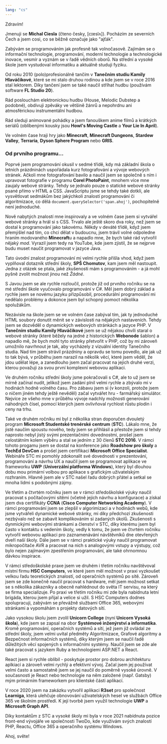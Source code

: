 ```yaml
---
lang: "cs"
---
```


Zdravím!

Jmenuji se **Michal Ciesla** (čteno česky, <span className="phonetic">[cɪeslʌ]</span>). Pocházím ze severních Čech a jsem cosi, co se běžně označuje jako "ajťák".

Zabývám se programováním jak profesně tak volnočasově. Zajímám se o informační technologie, programování, moderní technologie a technologické inovace, vesmír a vyznám se v řadě vědních oborů. Na střední a vysoké škole jsem vystudoval informatiku a aktuálně studuji fyziku.

Od roku 2010 (polo)profesionálně tančím v **Tanečním studiu Kamily Hlaváčikové**, které se mi stalo druhou rodinou a kde jsem se v roce 2016 stal lektorem. Díky tančení jsem se také naučil stříhat hudbu (používám software **FL Studio 20**).

Rád poslouchám elektronickou hudbu (House, Melodic Dubstep a podobné), obdivuji zpěváky ve většině žánrů a nepohrdnu ani atmosférickou instrumentální hudbou.

Rád sleduji animované pohádky a jsem fanouškem anime filmů a krátkých seriálů (oblíbenými kousky jsou **Howl's Moving Castle** a **Your Lie In April**).

Ve volném čase hraji hry jako **Minecraft**, **Minecraft Dungeons**, **Stardew Valley**, **Terraria**, **Dyson Sphere Program** nebo **GRIS**.

### Od prvního programu...

Poprvé jsem programování okusil v sedmé třídě, kdy má základní škola o letních prázdninách uspořádala kurz fotografování a vývoje webových stránek. Ačkoli mne fotografování bavilo a naučil jsem se společně s ním i upravovat fotografie v programu **Corel PhotoPaint**, mnohem více mne zaujaly webové stránky. Tehdy se jednalo pouze o statické webové stránky psané přímo v HTML a CSS. JavaScriptu jsme se tehdy také dotkli, ale vysvětlovat sedmákům bez jakýchkoli znalostí programování či algoritmizace, co dělá `document.querySelector('span.ahoj')`, pochopitelně není jednoduché.

Nově nabytých znalostí mne inspirovaly a ve volném čase jsem si vytvářel webové stránky a hrál si s CSS. Trvalo ale ještě skoro dva roky, než jsem se dostal k programování jako takovému. Někdy v deváté třídě, když jsem přemýšlel nad tím, co chci dělat v budoucnu, jsem trávil volné odpoledne hraním modovaného **Minecraft**u a napadlo mne, že bych také rád vytvořil nějaký _mod_. Vyrazil jsem tedy na YouTube, kde jsem zjistil, že se nejprve budu muset naučit programovat v jazyce Java.

Tato úvodní znalost programování mi velmi rychle přišla vhod, když jsem vyplňoval dotazník střední školy, **SPŠ Chomutov**, kam jsem měl nastoupit. Jedna z otázek se ptala, jaké zkušenosti mám s programováním - a já mohl pyšně zvolit možnost jinou než _Žádné_.

S Javou jsem se ale rychle rozloučil, protože již od prvního ročníku se na mé střední škole vyučovalo programování v C#. Měl jsem dobrý základ a rychle jsem se novému jazyku přizpůsobil, procedurální programování mi nedělalo problémy a dokonce jsem byl schopný pomoct několika spolužákům.

Nezávisle na škole jsem se ve volném čase zabýval tím, jak ty jednoduché HTML soubory donutit měnit se v závislosti na nějakých nastaveních. Tehdy jsem se dozvěděl o dynamických webových stránkách a jazyce PHP. V **Tanečním studiu Kamily Hlaváčikové** jsem se už nějakou chvíli staral o webové stránky (které běžely na jedné z historických **Webonode** šablon) a napadlo mě, že bych mohl tyto stránky přetvořit v PHP, což by mi zároveň umožnilo navrhnout je tak, aby vycházely z vizuální identity Tanečního studia. Nad tím jsem strávil prázdniny a opravdu se tomu povedlo, ale jak už to tak bývá, v průběhu jsem narazil na několik věcí, které jsem věděl, že jdou udělat lépe, a zanedlouho jsem začal pracovat na jejich druhé verzi, kterou považuji za svou první komplexní webovou aplikaci.

Ve druhém ročníku střední školy jsme pokračovali s C#, ale to už jsem se mírně začínal nudit, jelikož jsem zadání plnil velmi rychle a zbývalo mi v hodinách hodně volného času. Pro zábavu jsem si (v konzoli, protože jsem o ničem jiném tehdy ještě nevěděl) začal vytvářet hru - farmářský simulátor. Nejvíce ze všeho mne v průběhu vývoje nadchly možnosti generování náhodných čísel, pomocí kterých jsem ovlivňoval rychlost růstu plodin i ceny na trhu.

Také ve druhém ročníku mi byl z několika stran doporučen dvouletý program **Microsoft Studentské trenérské centrum** (**STC**). Lákalo mne, že jistě naučím spoustu nového, tedy jsem se přihlásil a přestože jsem si tehdy naprosto nebyl jistý svými prezentačními dovednostmi, prošel jsem celostátním kolem výběru a stal se jedním z 30 členů **STC 2016**. V rámci tohoto progamu jsem se dostal na konference jako **Roadshow pro školy** a **TechEd DevCon** a prošel jsem certifikací **Microsoft Office Specialist**. Webináře STC mi pomohly zdokonalit své dovednosti v prezentování, programování a návrhu UX a naučil jsem se programovat aplikace ve frameworku **UWP** (**Univerzální platforma Windows**), který byl dlouhou dobu mou primární volbou pro aplikace s grafickým uživatelským rozhraním. Hlavně jsem ale v STC našel řadu dobrých přátel a setkal se mnoha lidmi s podobnými zájmy.

Ve třetím a čtvrtém ročníku jsem se v rámci středoškolské výuky naučil pracovat s počítačovými sítěmi (včetně jejich návrhu a konfigurace) a získal jsem dva certifikáty **CCNA** (**Cisco Computer Networking Academy**). V rámci programování jsem se zlepšil v algorimizaci a v hodinách webů, kde jsme vytvářeli dynamické webové stránky, mi díky předchozí zkušenosti nezbývalo než se zabavit komplikováním si zadaných úkolů. Zkušenosti s dynmickými webovými stránkami a členství v STC, díky kterému jsem byl často v kontaktu s vedením školy, vedly k tomu, že jsem ve čtvrtém ročníku vytvořil webovou aplikaci pro zaznamenávání návštěvníků dne otevřených dveří naší školy. Dále jsem se v rámci praktické výuky naučil programovat mikropočítače AVR a pracovat na nich s analogovými vstupy a výstupy, což bylo nejen zajímavým zpestřením programování, ale také ohrnomnou dávkou inspirace.

V rámci středoškolské praxe jsem ve druhém i třetím ročníku navštěvoval místní firmu **HSC Computers**, ve které jsem měl možnost v praxi vyzkoušet velkou řadu teoretických znalostí, od operačních systémů po sítě. Zároveň jsem se zde konečně naučil pracovat s hardware, měl jsem možnost setkat se s několika zákazníky a obecně nahlédnout do světa IT servisu, na který se firma specializuje. Po praxi ve třetím ročníku mi zde byla nabídnuta letní brigáda, kterou jsem přijal a velice si užil. S HSC Computers dodnes spolupracuji, zabývám se převážně službami Office 365, webovými stránkami a vypomáhám s projekty datových sítí.

Jako vysokou školu jsem zvolil **Unicorn College** (nyní **Unicorn Vysoká škola**), kde jsem se zapsal na obor **Systémové inženýrství a informatika**. Kromě programování, operačních systémů a sítí, jež jsem již ovládal ze střední školy, jsem velmi uvítal předměty Algoritmizace, Grafové algoritmy a Bezpečnost informačních systémů, díky kterým jsem se naučil řadě důležitých věcí spojených s informačními systémy. Naučil jsem se zde ale také pracovat s jazykem Ruby a technologiemi ASP.NET a React.

React jsem si rychle oblíbil - poskytuje prostor pro dobrou architekturu aplkiací a zároveň velmi rychlý a efektivní vývoj. Začal jsem jej používat velmi často a samostatně jsem se jej naučil do poměrně vysoké úrovně. V současnosti je React nebo technologie na něm založené (např. Gatsby) mým primárním frameworkem pro klientské části aplikací.

V roce 2020 jsem na zakázku vytvořil aplikaci **R3set** pro společnost **Learniga**, která ulehčuje obnovování uživatelských hesel ve službách Office 365 ve školním prostředí. K její tvorbě jsem využil technologie **UWP** a **Microsoft Graph API**.

Díky kontaktům z STC a vysoké školy mi byla v roce 2021 nabídnuta pozice front-end vývojáře ve společnosti TwoDo, kde využívám svých znalostí PHP, Reactu, Office 365 a operačního systému Windows.

<span className="ahoj">Ahoj, světe!</span>
